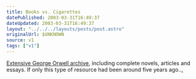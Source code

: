 ```yaml
---
title: Books vs. Cigarettes
datePublished: 2003-03-31T16:49:37
dateUpdated: 2003-03-31T16:49:37
layout: "../../../layouts/posts/post.astro"
originalUrl: $UNKNOWN
source: v1
tags: ["v1"]
---
```


[Extensive George Orwell archive][1], including complete novels, articles and essays. If only this type of resource had been around five years ago..[.][2]

[1]: http://orwell.ru/home.htm
[2]: http://www.keele.ac.uk/depts/en/level3.html#BTA "Keele University Department of English: Between the Acts (texts/structure have changed somewhat since I did mine)."
